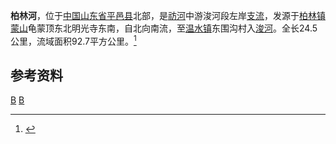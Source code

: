 {{Infobox River
  | river_name      = 柏林河
  | image_name      =
  | image_size      = 
  | caption         = 
  | origin          = [[山东省|山东省]][[平邑县|平邑县]][[柏林镇_(平邑县)|柏林镇]][[蒙山_(山东)|蒙山]]
  | mouth           = 山东省平邑县[[温水镇_(平邑县)|温水镇]]东围沟村[[祊河|浚河]]
  | basin_countries = {{PRC}}
  | length          = 24.5公里
  | elevation       = 
  | mouth_elevation = 
  | discharge       = 
  | watershed       = 92.7 平方公里
}}
'''柏林河'''，位于[[中国|中国]][[山东省|山东省]][[平邑县|平邑县]]北部，是[[祊河|祊河]]中游浚河段左岸[[支流|支流]]，发源于[[柏林镇_(平邑县)|柏林镇]][[蒙山_(山东)|蒙山]]龟蒙顶东北明光寺东南，自北向南流，至[[温水镇_(平邑县)|温水镇]]东围沟村入[[祊河|浚河]]。全长24.5公里，流域面积92.7平方公里。<ref name="中国河湖大典">{{cite book zh |author=《[[中国河湖大典|中国河湖大典]]》编纂委员会 |title=《中国河湖大典·淮河卷》 |format=M |edition=1 |location=北京 |publisher=中国水利水电出版社 |date=2010年9月 |pages=201页 |id= ISBN 978-7-5084-7953-8}}</ref>
==参考资料==
{{reflist}}

[[Category:沂沭泗河水系|B]]
[[Category:山东河流|B]]
{{shandong-stub}}